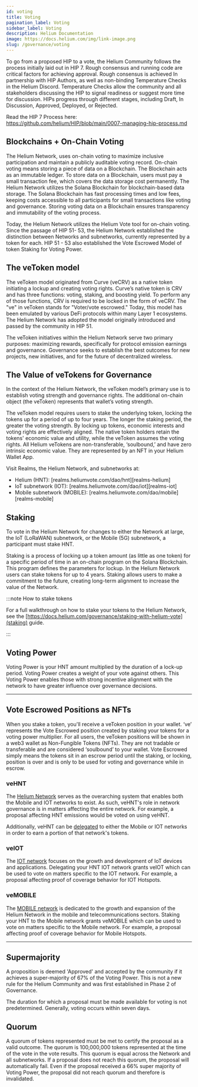 ```yaml
---
id: voting
title: Voting
pagination_label: Voting
sidebar_label: Voting
description: Helium Documentation
image: https://docs.helium.com/img/link-image.png
slug: /governance/voting
---
```



<LegacyContentBanner />

To go from a proposed HIP to a vote, the Helium Community follows the process initially laid out in
HIP 7. Rough consensus and running code are critical factors for achieving approval. Rough consensus
is achieved In partnership with HIP Authors, as well as non-binding Temperature Checks in the Helium
Discord. Temperature Checks allow the community and all stakeholders discussing the HIP to signal
readiness or suggest more time for discussion. HIPs progress through different stages, including
Draft, In Discussion, Approved, Deployed, or Rejected.

Read the HIP 7 Process here: https://github.com/helium/HIP/blob/main/0007-managing-hip-process.md

## Blockchains + On-Chain Voting

The Helium Network, uses on-chain voting to maximize inclusive participation and maintain a publicly
auditable voting record. On-chain voting means storing a piece of data on a Blockchain. The
Blockchain acts as an immutable ledger. To store data on a Blockchain, users must pay a small
transaction fee, which covers the data storage cost permanently. The Helium Network utilizes the
Solana Blockchain for blockchain-based data storage. The Solana Blockchain has fast processing times
and low fees, keeping costs accessible to all participants for small transactions like voting and
governance. Storing voting data on a Blockchain ensures transparency and immutability of the voting
process.

Today, the Helium Network utilizes the Helium Vote tool for on-chain voting. Since the passage of
HIP 51- 53, the Helium Network established the distinction between Networks and subnetworks,
currently represented by a token for each. HIP 51 - 53 also established the Vote Escrowed Model of
token Staking for Voting Power.

## The veToken model

The veToken model originated from Curve (veCRV) as a native token initiating a lockup and creating
voting rights. Curve’s native token is CRV and has three functions: voting, staking, and boosting
yield. To perform any of those functions, CRV is required to be locked in the form of veCRV. The
"ve" in veToken stands for "Voter/vote escrowed." Today, this model has been emulated by various
DeFi protocols within many Layer 1 ecosystems. The Helium Network has adopted the model originally
introduced and passed by the community in HIP 51.

The veToken initiatives within the Helium Network serve two primary purposes: maximizing rewards,
specifically for protocol emission earnings and governance. Governance seeks to establish the best
outcomes for new projects, new initiatives, and for the future of decentralized wireless.

## The Value of veTokens for Governance

In the context of the Helium Network, the veToken model’s primary use is to establish voting
strength and governance rights. The additional on-chain object (the veToken) represents that
wallet’s voting strength.

The veToken model requires users to stake the underlying token, locking the tokens up for a period
of up to four years. The longer the staking period, the greater the voting strength. By locking up
tokens, economic interests and voting rights are effectively aligned. The native token holders
retain the tokens' economic value and utility, while the veToken assumes the voting rights. All
Helium veTokens are non-transferable, ‘soulbound,’ and have zero intrinsic economic value. They are
represented by an NFT in your Helium Wallet App.

Visit Realms, the Helium Network, and subnetworks at:

- Helium (HNT): [realms.heliumvote.com/dao/hnt][realms-helium]
- IoT subnetwork (IOT): [realms.heliumvote.com/dao/iot][realms-iot]
- Mobile subnetwork (MOBILE): [realms.heliumvote.com/dao/mobile][realms-mobile]

## Staking

To vote in the Helium Network for changes to either the Network at large, the IoT (LoRaWAN)
subnetwork, or the Mobile (5G) subnetwork, a participant must stake HNT.

Staking is a process of locking up a token amount (as little as one token) for a specific period of
time in an on-chain program on the Solana Blockchain. This program defines the parameters for
lockup. In the Helium Network users can stake tokens for up to 4 years. Staking
allows users to make a commitment to the future, creating long-term alignment to increase the value
of the Network.

:::note How to stake tokens

For a full walkthrough on how to stake your tokens to the Helium Network,
see the [https://docs.helium.com/governance/staking-with-helium-vote](staking) guide.

:::

<TopLedgerEmbed
  title="HNT Positions"
  caption="Number of HNT positions by lock up period"
  client="helium"
  queryId="7434"
  visualizationId="21926"
  apiKey="7IlJPdUUh9rFhWPqC3V4Xej3YQPLqRNPPh9OQkcb"
/>

## Voting Power

Voting Power is your HNT amount multiplied by the duration of a lock-up period. Voting Power creates a
weight of your vote against others. This Voting Power enables those with strong incentive alignment
with the network to have greater influence over governance decisions.

---

## Vote Escrowed Positions as NFTs

When you stake a token, you'll receive a veToken position in your wallet. ‘ve’ represents the Vote
Escrowed position created by staking your tokens for a voting power multiplier. For all users, the
veToken positions will be shown in a web3 wallet as Non-Fungible Tokens (NFTs). They are not
tradable or transferable and are considered ‘soulbound’ to your wallet. Vote Escrowed simply means
the tokens sit in an escrow period until the staking, or locking, position is over and is only to be
used for voting and governance while in escrow.

### veHNT

The [Helium Network](https://heliumvote.com/hnt) serves as the overarching system that enables both the Mobile and IOT networks to exist. As such, veHNT's role in network governance is in
matters affecting the entire network. For example, a proposal affecting HNT emissions would be voted on using veHNT.

Additionally, veHNT can be [delegated](/governance/staking-with-helium-vote#delegating-stakes) to either the Mobile or IOT networks in order to earn a portion of that network's tokens.

### veIOT

The [IOT network](https://heliumvote.com/iot) focuses on the growth and development of IoT devices and applications. Delegating your HNT IOT network grants veIOT which can be used to vote on matters specific to the IOT
network. For example, a proposal affecting proof of coverage behavior for IOT Hotspots.

### veMOBILE

The [MOBILE network](https://heliumvote.com/mobile) is dedicated to the growth and expansion of
the Helium Network in the mobile and telecommunications sectors. Staking your HNT to the
Mobile network grants veMOBILE which can be used to vote on matters specific to the Mobile
network. For example, a proposal affecting proof of coverage behavior for Mobile Hotspots.

---

## Supermajority

A proposition is deemed 'Approved' and accepted by the community if it achieves a super-majority of
67% of the Voting Power. This is not a new rule for the Helium Community and was first established
in Phase 2 of Governance.

The duration for which a proposal must be made available for voting is not predetermined. Generally,
voting occurs within seven days.

## Quorum

A quorum of tokens represented must be met to certify the proposal as a valid outcome. The quorum is
100,000,000 tokens represented at the time of the vote in the vote results. This quorum is equal
across the Network and all subnetworks. If a proposal does not reach this quorum, the proposal will
automatically fail. Even if the proposal received a 66% super majority of Voting Power, the proposal
did not reach quorum and therefore is invalidated.
